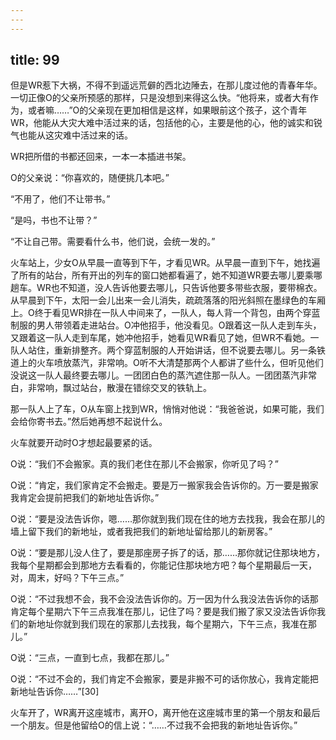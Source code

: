 ```yaml
---
---
---
```

title: 99
---



但是WR惹下大祸，不得不到遥远荒僻的西北边陲去，在那儿度过他的青春年华。一切正像O的父亲所预感的那样，只是没想到来得这么快。“他将来，或者大有作为，或者嘛……”O的父亲现在更加相信是这样，如果眼前这个孩子，这个青年WR，他能从大灾大难中活过来的话，包括他的心，主要是他的心，他的诚实和锐气也能从这灾难中活过来的话。

WR把所借的书都还回来，一本一本插进书架。

O的父亲说：“你喜欢的，随便挑几本吧。”

“不用了，他们不让带书。”

“是吗，书也不让带？”

“不让自己带。需要看什么书，他们说，会统一发的。”

火车站上，少女O从早晨一直等到下午，才看见WR。从早晨一直到下午，她找遍了所有的站台，所有开出的列车的窗口她都看遍了，她不知道WR要去哪儿要乘哪趟车。WR也不知道，没人告诉他要去哪儿，只告诉他要多带些衣服，要带棉衣。从早晨到下午，太阳一会儿出来一会儿消失，疏疏落落的阳光斜照在墨绿色的车厢上。O终于看见WR排在一队人中间来了，一队人，每人背一个背包，由两个穿蓝制服的男人带领着走进站台。O冲他招手，他没看见。O跟着这一队人走到车头，又跟着这一队人走到车尾，她冲他招手，她看见WR看见了她，但WR不看她。一队人站住，重新排整齐。两个穿蓝制服的人开始讲话，但不说要去哪儿。另一条铁道上的火车喷放蒸汽，非常响。O听不大清楚那两个人都讲了些什么，但听见他们没说这一队人最终要去哪儿。一团团白色的蒸汽遮住那一队人。一团团蒸汽非常白，非常响，飘过站台，散漫在错综交叉的铁轨上。

那一队人上了车，O从车窗上找到WR，悄悄对他说：“我爸爸说，如果可能，我们会给你寄书去。”然后她再想不起说什么。

火车就要开动时O才想起最要紧的话。

O说：“我们不会搬家。真的我们老住在那儿不会搬家，你听见了吗？”

O说：“肯定，我们家肯定不会搬走。要是万一搬家我会告诉你的。万一要是搬家我肯定会提前把我们的新地址告诉你。”

O说：“要是没法告诉你，嗯……那你就到我们现在住的地方去找我，我会在那儿的墙上留下我们的新地址，或者我把我们的新地址留给那儿的新房客。”

O说：“要是那儿没人住了，要是那座房子拆了的话，那……那你就记住那块地方，我每个星期都会到那地方去看看的，你能记住那块地方吧？每个星期最后一天，对，周末，好吗？下午三点。”

O说：“不过我想不会，我不会没法告诉你的。万一因为什么我没法告诉你的话那肯定每个星期六下午三点我准在那儿，记住了吗？要是我们搬了家又没法告诉你我们的新地址你就到我们现在的家那儿去找我，每个星期六，下午三点，我准在那儿。”

O说：“三点，一直到七点，我都在那儿。”

O说：“不过不会的，我们肯定不会搬家，要是非搬不可的话你放心，我肯定能把新地址告诉你……”[30]

火车开了，WR离开这座城市，离开O，离开他在这座城市里的第一个朋友和最后一个朋友。但是他留给O的信上说：“……不过我不会把我的新地址告诉你。”